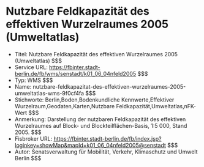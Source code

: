 # Nutzbare Feldkapazität des effektiven Wurzelraumes 2005 (Umweltatlas)
- Titel: Nutzbare Feldkapazität des effektiven Wurzelraumes 2005 (Umweltatlas) $$$
- Service URL: https://fbinter.stadt-berlin.de/fb/wms/senstadt/k01_06_04nfeld2005 $$$
- Typ: WMS $$$
- Name: nutzbare-feldkapazitat-des-effektiven-wurzelraumes-2005-umweltatlas-wms-9f0cf4fa $$$
- Stichworte: Berlin,Boden,Bodenkundliche Kennwerte,Effektiver Wurzelraum,Geodaten,Karten,Nutzbare Feldkapazität,Umweltatlas,nFK-Wert $$$
- Anmerkung: Darstellung der nutzbaren Feldkapazität des effektiven Wurzelraumes auf Block- und Blockteilflächen-Basis, 1:5 000, Stand 2005. $$$
- Fisbroker URL: https://fbinter.stadt-berlin.de/fb/index.jsp?loginkey=showMap&mapId=k01_06_04nfeld2005@senstadt $$$
- Autor: Senatsverwaltung für Mobilität, Verkehr, Klimaschutz und Umwelt Berlin $$$
